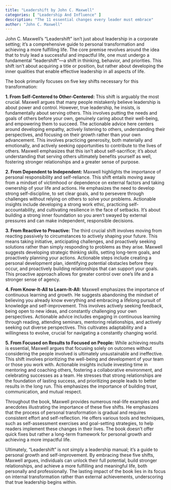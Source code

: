 ```yaml
---
title: "Leadershift by John C. Maxwell"
categories: [ "Leadership And Influence" ]
description: "The 11 essential changes every leader must embrace"
author: "John C. Maxwell"
---
```

John C. Maxwell's "Leadershift" isn't just about leadership in a corporate setting; it's a comprehensive guide to personal transformation and achieving a more fulfilling life. The core premise revolves around the idea that to truly lead a successful and impactful life, one must undergo a fundamental "leadershift"—a shift in thinking, behavior, and priorities.  This shift isn't about acquiring a title or position, but rather about developing the inner qualities that enable effective leadership in all aspects of life.

The book primarily focuses on five key shifts necessary for this transformation:

**1. From Self-Centered to Other-Centered:** This shift is arguably the most crucial.  Maxwell argues that many people mistakenly believe leadership is about power and control. However, true leadership, he insists, is fundamentally about serving others.  This involves putting the needs and goals of others before your own, genuinely caring about their well-being, and empowering them to succeed.  The actionable advice here centers around developing empathy, actively listening to others, understanding their perspectives, and focusing on their growth rather than your own advancement.  This involves practicing generosity, both materially and emotionally, and actively seeking opportunities to contribute to the lives of others.  Maxwell emphasizes that this isn't about self-sacrifice; it's about understanding that serving others ultimately benefits yourself as well, fostering stronger relationships and a greater sense of purpose.

**2. From Dependent to Independent:**  Maxwell highlights the importance of personal responsibility and self-reliance.  This shift entails moving away from a mindset of victimhood or dependence on external factors and taking ownership of your life and actions.  He emphasizes the need to develop strong self-discipline, to set clear goals, and to persevere through challenges without relying on others to solve your problems.  Actionable insights include developing a strong work ethic, practicing self-accountability, and cultivating resilience in the face of setbacks.  It's about building a strong inner foundation so you aren't swayed by external pressures and can make independent, responsible decisions.

**3. From Reactive to Proactive:**  The third crucial shift involves moving from reacting passively to circumstances to actively shaping your future.  This means taking initiative, anticipating challenges, and proactively seeking solutions rather than simply responding to problems as they arise.  Maxwell suggests developing strategic thinking skills, setting long-term goals, and proactively planning your actions.  Actionable steps include creating a personal development plan, identifying potential obstacles before they occur, and proactively building relationships that can support your goals.  This proactive approach allows for greater control over one's life and a stronger sense of agency.

**4. From Know-It-All to Learn-It-All:**  Maxwell emphasizes the importance of continuous learning and growth.  He suggests abandoning the mindset of believing you already know everything and embracing a lifelong pursuit of knowledge and self-improvement.  This involves actively seeking feedback, being open to new ideas, and constantly challenging your own perspectives. Actionable advice includes engaging in continuous learning through reading, attending seminars, mentoring relationships, and actively seeking out diverse perspectives.  This cultivates adaptability and a willingness to evolve, crucial for navigating a constantly changing world.

**5. From Focused on Results to Focused on People:** While achieving results is essential, Maxwell argues that focusing solely on outcomes without considering the people involved is ultimately unsustainable and ineffective.  This shift involves prioritizing the well-being and development of your team or those you work with.  Actionable insights include investing time in mentoring and coaching others, fostering a collaborative environment, and celebrating successes as a team.  He stresses that strong relationships are the foundation of lasting success, and prioritizing people leads to better results in the long run.  This emphasizes the importance of building trust, communication, and mutual respect.

Throughout the book, Maxwell provides numerous real-life examples and anecdotes illustrating the importance of these five shifts. He emphasizes that the process of personal transformation is gradual and requires consistent effort and self-reflection.  He offers various tools and techniques, such as self-assessment exercises and goal-setting strategies, to help readers implement these changes in their lives.  The book doesn't offer quick fixes but rather a long-term framework for personal growth and achieving a more impactful life.

Ultimately, "Leadershift" is not simply a leadership manual; it's a guide to personal growth and self-improvement.  By embracing these five shifts, Maxwell argues, individuals can unlock their full potential, build stronger relationships, and achieve a more fulfilling and meaningful life, both personally and professionally. The lasting impact of the book lies in its focus on internal transformation rather than external achievements, underscoring that true leadership begins within.

